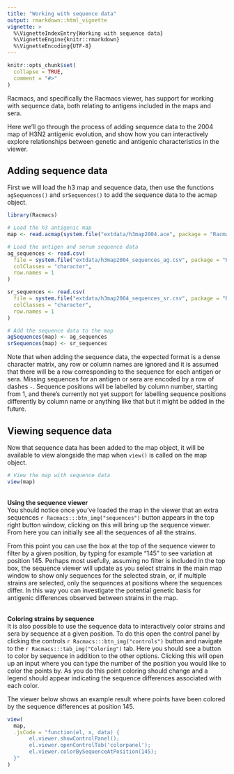 ```yaml
---
title: "Working with sequence data"
output: rmarkdown::html_vignette
vignette: >
  %\VignetteIndexEntry{Working with sequence data}
  %\VignetteEngine{knitr::rmarkdown}
  %\VignetteEncoding{UTF-8}
---
```


```r
knitr::opts_chunk$set(
  collapse = TRUE,
  comment = "#>"
)
```

Racmacs, and specifically the Racmacs viewer, has support for working with sequence data, both relating to antigens included in the maps and sera.

Here we'll go through the process of adding sequence data to the 2004 map of H3N2 antigenic evolution, and show how you can interactively explore relationships between genetic and antigenic characteristics in the viewer.

## Adding sequence data
First we will load the h3 map and sequence data, then use the functions `agSequences()` and `srSequences()` to add the sequence data to the acmap object.

```r
library(Racmacs)

# Load the h3 antigenic map
map <- read.acmap(system.file("extdata/h3map2004.ace", package = "Racmacs"))

# Load the antigen and serum sequence data
ag_sequences <- read.csv(
  file = system.file("extdata/h3map2004_sequences_ag.csv", package = "Racmacs"),
  colClasses = "character",
  row.names = 1
)

sr_sequences <- read.csv(
  file = system.file("extdata/h3map2004_sequences_sr.csv", package = "Racmacs"),
  colClasses = "character",
  row.names = 1
)

# Add the sequence data to the map
agSequences(map) <- ag_sequences
srSequences(map) <- sr_sequences

```

Note that when adding the sequence data, the expected format is a dense character matrix, any row or column names are ignored and it is assumed that there will be a row corresponding to the sequence for each antigen or sera. Missing sequences for an antigen or sera are encoded by a row of dashes `-`. Sequence positions will be labelled by column number, starting from 1, and there's currently not yet support for labelling sequence positions differently by column name or anything like that but it might be added in the future.

## Viewing sequence data
Now that sequence data has been added to the map object, it will be available to view alongside the map when `view()` is called on the map object.

```r
# View the map with sequence data
view(map)
```

<br/>
__Using the sequence viewer__  
You should notice once you've loaded the map in the viewer that an extra sequences `r Racmacs:::btn_img("sequences")` button appears in the top right button window, clicking on this will bring up the sequence viewer. From here you can initially see all the sequences of all the strains.

From this point you can use the box at the top of the sequence viewer to filter by a given position, by typing for example "145" to see variation at position 145. Perhaps most usefully, assuming no filter is included in the top box, the sequence viewer will update as you select strains in the main map window to show only sequences for the selected strain, or, if multiple strains are selected, only the sequences at positions where the sequences differ. In this way you can investigate the potential genetic basis for antigenic differences observed between strains in the map.

<br/>
__Coloring strains by sequence__  
It is also possible to use the sequence data to interactively color strains and sera by sequence at a given position. To do this open the control panel by clicking the controls `r Racmacs:::btn_img("controls")` button and navigate to the `r Racmacs:::tab_img("Coloring")` tab. Here you should see a button to color by sequence in addition to the other options. Clicking this will open up an input where you can type the number of the position you would like to color the points by. As you do this point coloring should change and a legend should appear indicating the sequence differences associated with each color.

The viewer below shows an example result where points have been colored by the sequence differences at position 145.

```r
view(
  map, 
  .jsCode = "function(el, x, data) {
       el.viewer.showControlPanel();
       el.viewer.openControlTab('colorpanel');
       el.viewer.colorBySequenceAtPosition(145);
  }"
)
```
